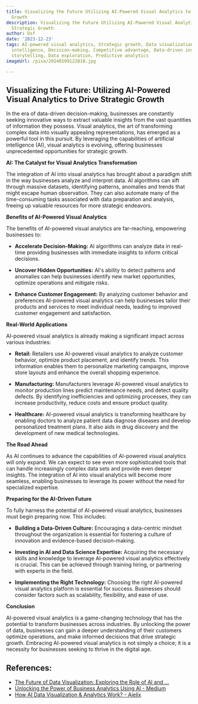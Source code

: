 ```yaml
---
title: Visualizing the Future Utilizing AI-Powered Visual Analytics to Drive Strategic
  Growth
description: Visualizing the Future Utilizing AI-Powered Visual Analytics to Drive
  Strategic Growth
author: Usf
date: '2023-12-23'
tags: AI-powered visual analytics, Strategic growth, Data visualization, Business
  intelligence, Decision-making, Competitive advantage, Data-driven insights, Visual
  storytelling, Data exploration, Predictive analytics
imageUrl: /pixa/20240109122810.jpg

---
```

## Visualizing the Future: Utilizing AI-Powered  Visual Analytics to Drive Strategic Growth

In the era of data-driven decision-making, businesses are  constantly seeking innovative  ways to extract valuable insights from  the vast quantities of information they possess. Visual analytics, the art of transforming complex  data  into visually  appealing representations, has emerged as a powerful tool in this pursuit.  By leveraging the capabilities of artificial intelligence  (AI), visual analytics  is  evolving, offering businesses unprecedented  opportunities for strategic growth.

**AI:  The  Catalyst for Visual Analytics Transformation**

The integration of AI into visual analytics has brought about a paradigm shift in the way businesses analyze and interpret data. AI  algorithms can sift  through massive datasets, identifying patterns, anomalies and trends that might  escape  human observation. They can also automate many of the time-consuming tasks associated with data preparation and analysis, freeing up valuable resources for more  strategic endeavors.

**Benefits of AI-Powered Visual Analytics**

The benefits of AI-powered visual analytics are far-reaching, empowering businesses to:

- **Accelerate Decision-Making:** AI algorithms can analyze data in real-time providing  businesses with immediate insights to inform  critical decisions.

- **Uncover Hidden Opportunities:** AI's ability to detect patterns and anomalies can help businesses identify  new  market opportunities, optimize  operations and mitigate risks.

- **Enhance Customer Engagement:** By analyzing customer behavior and preferences AI-powered visual analytics can  help businesses  tailor their products and services to  meet individual needs, leading  to  improved customer engagement and satisfaction.

**Real-World Applications**

AI-powered visual analytics is already making  a significant impact  across various industries:

- **Retail:** Retailers  use AI-powered visual analytics to  analyze customer behavior, optimize product placement, and identify trends. This information enables them to personalize marketing campaigns,  improve store layouts  and  enhance the overall  shopping experience.

- **Manufacturing:** Manufacturers leverage AI-powered visual analytics to monitor production lines predict maintenance needs, and detect quality  defects. By identifying inefficiencies and optimizing processes, they can increase productivity, reduce costs and ensure product quality.

- **Healthcare:** AI-powered visual analytics is transforming  healthcare  by enabling doctors  to  analyze patient data diagnose diseases and develop  personalized treatment plans. It also aids in  drug discovery and the  development of new medical technologies.

**The Road Ahead**

As AI continues to advance the capabilities of  AI-powered visual analytics will  only expand. We can expect to see even more sophisticated tools that can handle increasingly complex data sets and provide even deeper insights. The integration of AI into visual analytics will become more seamless, enabling businesses to leverage its power without the need for specialized expertise.

**Preparing for the  AI-Driven Future**

To fully harness the potential of AI-powered visual analytics, businesses must begin preparing now. This  includes:

- **Building a Data-Driven Culture:** Encouraging a data-centric mindset throughout the organization is essential for fostering a culture of innovation and evidence-based decision-making.

- **Investing  in AI and Data Science Expertise:** Acquiring the  necessary skills and knowledge to leverage AI-powered visual analytics effectively is crucial. This can be achieved through training hiring, or partnering with experts in the field.

- **Implementing the Right Technology:** Choosing the right AI-powered visual analytics platform is essential for success. Businesses should consider factors such as scalability, flexibility, and ease of use.

**Conclusion**

AI-powered visual  analytics is a game-changing technology that  has the potential to transform businesses across industries. By unlocking the power of data, businesses  can gain a deeper understanding of their customers optimize operations, and make informed decisions that drive strategic growth. Embracing AI-powered visual analytics is not simply a choice; it is  a  necessity for businesses seeking to thrive in the digital age.

## References:
- [The Future of Data Visualization: Exploring the Role of AI and ...](https://www.linkedin.com/pulse/future-data-visualization-exploring-role-ai-intelligent-deepak-wagh)
- [Unlocking the Power of Business Analytics Using AI - Medium](https://medium.com/@suzyferns03/unlocking-the-power-of-business-analytics-using-ai-how-artificial-intelligence-is-revolutionizing-d1a10f86924d)
- [How AI Data Visualization & Analytics Work? - Ajelix](https://ajelix.com/data/how-ai-data-visualization-analytics-work/)
